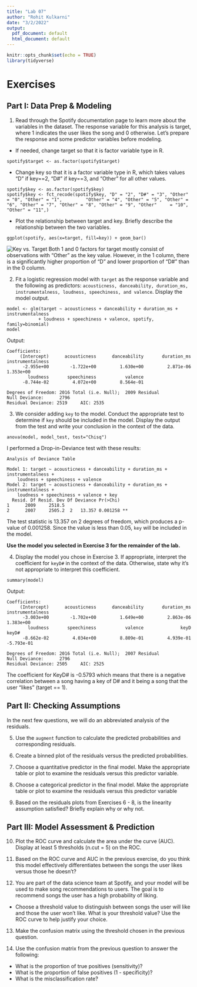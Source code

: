 ```yaml
---
title: "Lab 07"
author: "Rohit Kulkarni"
date: "3/2/2022"
output:
  pdf_document: default
  html_document: default
---
```


```r
knitr::opts_chunk$set(echo = TRUE)
library(tidyverse)
```

# Exercises 

## Part I: Data Prep & Modeling

1. Read through the Spotify documentation page to learn more about the variables in the dataset. The response variable for this analysis is target, where 1 indicates the user likes the song and 0 otherwise. Let’s prepare the response and some predictor variables before modeling.

  - If needed, change target so that it is factor variable type in R.
  ```
  spotify$target <- as.factor(spotify$target)
  ```
  - Change key so that it is a factor variable type in R, which takes values “D” if key==2, “D#” if     key==3, and “Other” for all other values.
  ```
  spotify$key <- as.factor(spotify$key)
  spotify$key <- fct_recode(spotify$key, "D" = "2", "D#" = "3", "Other" = "0", "Other" = "1",         "Other" = "4", "Other" = "5", "Other" = "6", "Other" = "7", "Other" = "8", "Other" = "9", "Other"     = "10", "Other" = "11",)
  ```
  - Plot the relationship between target and key. Briefly describe the relationship between the two     variables.
  ```
  ggplot(spotify, aes(x=target, fill=key)) + geom_bar()
  ```
  ![Key vs. Target](key_vs_target.png)
  Both 1 and 0 factors for target mostly consist of observations with "Other" as the key value. However, in the 1 column, there is a significantly higher proportion of "D" and lower proportion of "D#" than in the 0 column. 
  
  
2. Fit a logistic regression model with ```target``` as the response variable and the following as predictors: ```acousticness, danceability, duration_ms, instrumentalness, loudness, speechiness, and valence```. Display the model output.

```
model <- glm(target ~ acousticness + danceability + duration_ms + instrumentalness 
            + loudness + speechiness + valence, spotify, family=binomial)
model
```

Output:
```
Coefficients:
     (Intercept)      acousticness      danceability       duration_ms  instrumentalness  
      -2.955e+00        -1.722e+00         1.630e+00         2.871e-06         1.353e+00  
        loudness       speechiness           valence  
      -8.744e-02         4.072e+00         8.564e-01  

Degrees of Freedom: 2016 Total (i.e. Null);  2009 Residual
Null Deviance:	    2796 
Residual Deviance: 2519 	AIC: 2535
```

3. We consider adding ```key``` to the model. Conduct the appropriate test to determine if ```key``` should be included in the model. Display the output from the test and write your conclusion in the context of the data.
    
```
anova(model, model_test, test="Chisq")
```
I performed a Drop-in-Deviance test with these results:

```
Analysis of Deviance Table

Model 1: target ~ acousticness + danceability + duration_ms + instrumentalness + 
    loudness + speechiness + valence
Model 2: target ~ acousticness + danceability + duration_ms + instrumentalness + 
    loudness + speechiness + valence + key
  Resid. Df Resid. Dev Df Deviance Pr(>Chi)   
1      2009     2518.5                        
2      2007     2505.2  2   13.357 0.001258 **
```
The test statistic is 13.357 on 2 degrees of freedom, which produces a p-value of 0.001258. Since the value is less than 0.05, ```key``` will be included in the model.


**Use the model you selected in Exercise 3 for the remainder of the lab.**


4. Display the model you chose in Exercise 3. If appropriate, interpret the coefficient for ```keyD#``` in the context of the data. Otherwise, state why it’s not appropriate to interpret this coefficient.

```
summary(model)
```
Output:
```
Coefficients:
     (Intercept)      acousticness      danceability       duration_ms  instrumentalness  
      -3.003e+00        -1.702e+00         1.649e+00         2.863e-06         1.383e+00  
        loudness       speechiness           valence              keyD             keyD#  
      -8.662e-02         4.034e+00         8.809e-01         4.939e-01        -5.793e-01  

Degrees of Freedom: 2016 Total (i.e. Null);  2007 Residual
Null Deviance:	    2796 
Residual Deviance: 2505 	AIC: 2525
```
The coefficient for KeyD# is -0.5793 which means that there is a negative correlation between a song having a key of D# and it being a song that the user "likes" (target == 1). 


## Part II: Checking Assumptions

In the next few questions, we will do an abbreviated analysis of the residuals.

5. Use the ```augment``` function to calculate the predicted probabilities and corresponding      residuals.

6. Create a binned plot of the residuals versus the predicted probabilities.

7. Choose a quantitative predictor in the final model. Make the appropriate table or plot to examine the residuals versus this predictor variable.

8. Choose a categorical predictor in the final model. Make the appropriate table or plot to examine the residuals versus this predictor variable

9. Based on the residuals plots from Exercises 6 - 8, is the linearity assumption satisfied? Briefly explain why or why not.


## Part III: Model Assessment & Prediction

10. Plot the ROC curve and calculate the area under the curve (AUC). Display at least 5 thresholds (n.cut = 5) on the ROC.

11. Based on the ROC curve and AUC in the previous exercise, do you think this model effectively differentiates between the songs the user likes versus those he doesn’t?

12. You are part of the data science team at Spotify, and your model will be used to make song recommendations to users. The goal is to recommend songs the user has a high probability of liking.

  - Choose a threshold value to distinguish between songs the user will like and those the user         won’t like. What is your threshold value? Use the ROC curve to help justify your choice.
  
13. Make the confusion matrix using the threshold chosen in the previous question.

14. Use the confusion matrix from the previous question to answer the following:

  - What is the proportion of true positives (sensitivity)?
  - What is the proportion of false positives (1 - specificity)?
  - What is the misclassification rate?
